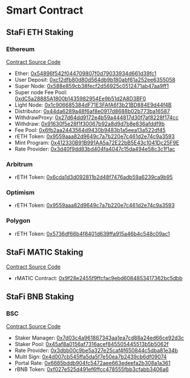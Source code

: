 # Smart Contract

## StaFi ETH Staking

### Ethereum

[Contract Source Code](https://github.com/stafiprotocol/eth2-staking)

- Ether: [0x54896f542f044709807f0d79033934d661d39fc1](https://etherscan.io/address/0x54896f542f044709807f0d79033934d661d39fc1)
- User Deposit: [0xc12dfb80d80d564db9b180abf61a252ee6355058](https://etherscan.io/address/0xc12dfb80d80d564db9b180abf61a252ee6355058)
- Super Node: [0x588e859cb38fecf2d56925c0512471ab47aa9ff1](https://etherscan.io/address/0x588e859cb38fecf2d56925c0512471ab47aa9ff1)
- Super node Fee Pool: [0xdC5a28885A1800b1435982954Ee9b51d2A8D3BF0](https://etherscan.io/address/0xdc5a28885a1800b1435982954ee9b51d2a8d3bf0)
- Light Node: [0x1c906685384dF71E3FAfA6f3b21BD884E9d44f4B](https://etherscan.io/address/0x1c906685384dF71E3FAfA6f3b21BD884E9d44f4B)
- Distributor: [0x44da6289a48f6af8e0917d8688b02b773ba16587](https://etherscan.io/address/0x44da6289a48f6af8e0917d8688b02b773ba16587)
- WithdrawProxy: [0x27d64dd9172e4b59a444817d30f7af8228f174cc](https://etherscan.io/address/0x27d64dd9172e4b59a444817d30f7af8228f174cc)
- Withdraw: [0x91630f5e28f1f30067b92a8d9d7b8e836afddf9b](https://etherscan.io/address/0x91630f5e28f1f30067b92a8d9d7b8e836afddf9b)
- Fee Pool: [0x6fb2aa2443564d9430b9483b1a5eea13a522df45](https://etherscan.io/address/0x6fb2aa2443564d9430b9483b1a5eea13a522df45)
- rETH Token: [0x9559aaa82d9649c7a7b220e7c461d2e74c9a3593](https://etherscan.io/address/0x9559aaa82d9649c7a7b220e7c461d2e74c9a3593)
- Mint Program: [0x412330B91B991AA5a72E22bB5E43c1041Dc25F9E](https://etherscan.io/address/0x412330B91B991AA5a72E22bB5E43c1041Dc25F9E)
- Rate Provider: [0x3d40f9dd83bd404fa4047c15da494e58c3c1f1ac](https://etherscan.io/address/0x3d40f9dd83bd404fa4047c15da494e58c3c1f1ac)

### Arbitrum

- rETH Token: [0x6cda1d3d092811b2d48f7476adb59a6239ca9b95](https://arbiscan.io/token/0x6cda1d3d092811b2d48f7476adb59a6239ca9b95)

### Optimism

- rETH Token: [0x9559aaa82d9649c7a7b220e7c461d2e74c9a3593](https://optimistic.etherscan.io/token/0x6c2f7b6110a37b3b0fbdd811876be368df02e8b0)

### Polygon

- rETH Token: [0x5736df66b4f8401d639ffa915a46b4c548c09ac1](https://polygonscan.com/token/0x5736df66b4f8401d639ffa915a46b4c548c09ac1)

## StaFi MATIC Staking

[Contract Source Code](https://github.com/stafiprotocol/rtoken-contracts/tree/main/contracts/rmatic)

- rMATIC Contract: [0x9f28e2455f9ffcfac9ebd6084853417362bc5dbb](https://polygonscan.com/token/0x9f28e2455f9ffcfac9ebd6084853417362bc5dbb)

## StaFi BNB Staking

### BSC

[Contract Source Code](https://github.com/stafiprotocol/rtoken-contracts/tree/main/contracts/rbnb)

- Staker Manager: [0x7d03c4a961867343aa1ea7cd88a24ed66ce92d3c](https://bscscan.com/address/0x7d03c4a961867343aa1ea7cd88a24ed66ce92d3c)
- Staker Pool: [0x45af8a0156af7316acef845505445513b5b5062f](https://bscscan.com/address/0x45af8a0156af7316acef845505445513b5b5062f)
- Rate Provider: [0x3dbb00c9be5a327e25caf4f650844c5dba81e34b](https://bscscan.com/address/0x3dbb00c9be5a327e25caf4f650844c5dba81e34b)
- Multi Sign: [0x4d007cb545ffa5da5f7e50ea7b2439cb6df09074](https://bscscan.com/address/0x4d007cb545ffa5da5f7e50ea7b2439cb6df09074)
- Portal Rate: [0x6685bddb904fc5472aee663edeefa2b308a1a361](https://bscscan.com/address/0x6685bddb904fc5472aee663edeefa2b308a1a361)
- rBNB Token: [0xf027e525d491ef6ffcc478555fbb3cfabb3406a6](https://bscscan.com/address/0xf027e525d491ef6ffcc478555fbb3cfabb3406a6)